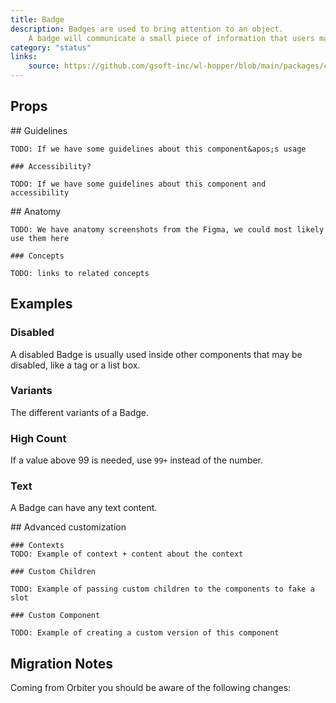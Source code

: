 ```yaml
---
title: Badge
description: Badges are used to bring attention to an object.
    A badge will communicate a small piece of information that users may be interested in, but would not impede them from achieving their task.
category: "status"
links:
    source: https://github.com/gsoft-inc/wl-hopper/blob/main/packages/components/src/badge/src/Badge.tsx
---
```


<Example src="Badge/docs/preview" isOpen />

## Props

<PropTable component="Badge" />

<FeatureFlag flag="next">
    ## Guidelines

    TODO: If we have some guidelines about this component&apos;s usage

    ### Accessibility?

    TODO: If we have some guidelines about this component and accessibility
</FeatureFlag>

<FeatureFlag flag="rc">
    ## Anatomy

    TODO: We have anatomy screenshots from the Figma, we could most likely use them here

    ### Concepts

    TODO: links to related concepts
</FeatureFlag>

## Examples

### Disabled
A disabled Badge is usually used inside other components that may be disabled, like a tag or a list box.

<Example src="Badge/docs/disabled" />

### Variants
The different variants of a Badge.

<Example src="Badge/docs/variants" />

### High Count
If a value above 99 is needed, use `99+` instead of the number.

<Example src="Badge/docs/highCount" />

### Text
A Badge can have any text content.

<Example src="Badge/docs/text" />

<FeatureFlag flag="next">
    ## Advanced customization

    ### Contexts
    TODO: Example of context + content about the context

    ### Custom Children

    TODO: Example of passing custom children to the components to fake a slot

    ### Custom Component

    TODO: Example of creating a custom version of this component
</FeatureFlag>


## Migration Notes

Coming from Orbiter you should be aware of the following changes:

<MigrateGuide src="Badge/docs/migration-notes" />
